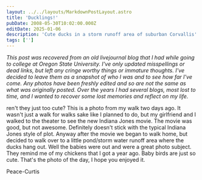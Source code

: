 ```yaml
---
layout: ../../layouts/MarkdownPostLayout.astro
title: 'Ducklings!'
pubDate: 2008-05-30T10:02:00.000Z
editDate: 2025-01-06
description: 'Cute ducks in a storm runoff area of suburban Corvallis'
tags: ['']
---
```



_This post was recovered from an old livejournal blog that I had while going to college at Oregon State University. I've only updated misspellings or dead links, but left any cringe worthy things or immature thoughts. I've decided to leave them as a snapshot of who I was and to see how far I've come. Any photos have been freshly edited and so are not the same as what was originally posted. Over the years I had several blogs, most lost to time, and I wanted to recover some lost memories and reflect on my life._

<DropCap letter='A' />
ren't they just too cute? This is a photo from my walk two days ago. It wasn't just a walk for walks
sake like I planned to do, but my girlfriend and I walked to the theater to see the new Indiana Jones
movie. The movie was good, but not awesome. Definitely doesn't stick with the typical Indiana Jones style
of plot. Anyway after the movie we began to walk home, but decided to walk over to a little pond/storm
water runoff area where the ducks hang out. Well the babies were out and were a great photo subject.
They remind me of my chickens that I got a year ago. Baby birds are just so cute. That's the photo of
the day, I hope you enjoyed it.

Peace-Curtis
